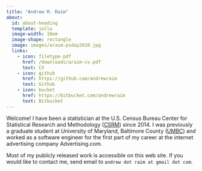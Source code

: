 ```yaml
---
title: "Andrew M. Raim"
about:
  id: about-heading
  template: jolla
  image-width: 10em
  image-shape: rectangle
  image: images/araim-psday2010.jpg
  links:
    - icon: filetype-pdf
      href: /downloads/araim-cv.pdf
      text: CV
    - icon: github
      href: https://github.com/andrewraim
      text: Github
    - icon: bucket
      href: https://bitbucket.com/andrewraim
      text: Bitbucket
---
```


:::{#about-heading}

Welcome! I have been a statistician at the U.S. Census Bureau Center for
Statistical Research and
Methodology ([CSRM](https://www.census.gov/topics/research/stat-research.html)) since
2014. I was previously a graduate student at University of Maryland, Baltimore
County ([UMBC](https://mathstat.umbc.edu)) and worked as a software engineer for the
first part of my career at the internet advertising company Advertising.com.

Most of my publicly released work is accessible on this web site. If you would
like to contact me, send email to `andrew dot raim at gmail dot com`.

:::

